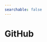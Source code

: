 ---
searchable: false
---


# GitHub

<Cards>
    <Card
        icon={" 📄 "}
        title="Conceptual Overview"
        href="/-contributing/github/conceptual-overview"
    />
    <Card
        icon={""}
        title="Placeholder"
        href="/"
    />
    <Card
        icon={""}
        title="Placeholder"
        href="/"
    />
    <Card
        icon={""}
        title="Placeholder"
        href="/"
    />
</Cards>
